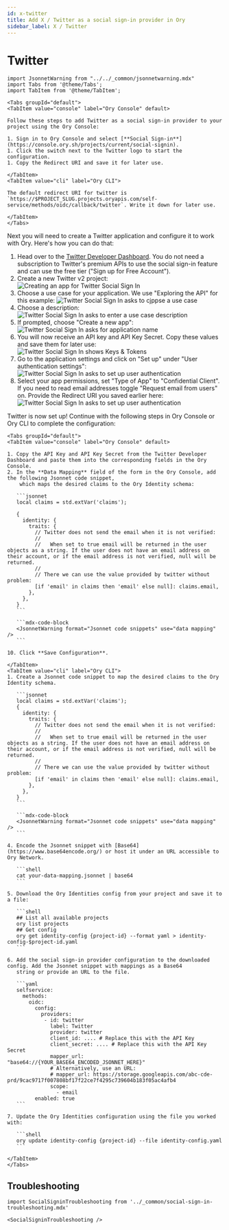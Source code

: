 ```yaml
---
id: x-twitter
title: Add X / Twitter as a social sign-in provider in Ory
sidebar_label: X / Twitter
---
```


# Twitter

```mdx-code-block
import JsonnetWarning from "../../_common/jsonnetwarning.mdx"
import Tabs from '@theme/Tabs';
import TabItem from '@theme/TabItem';

<Tabs groupId="default">
<TabItem value="console" label="Ory Console" default>

Follow these steps to add Twitter as a social sign-in provider to your project using the Ory Console:

1. Sign in to Ory Console and select [**Social Sign-in**](https://console.ory.sh/projects/current/social-signin).
1. Click the switch next to the Twitter logo to start the configuration.
1. Copy the Redirect URI and save it for later use.

</TabItem>
<TabItem value="cli" label="Ory CLI">

The default redirect URI for twitter is `https://$PROJECT_SLUG.projects.oryapis.com/self-service/methods/oidc/callback/twitter`. Write it down for later use.

</TabItem>
</Tabs>
```

Next you will need to create a Twitter application and configure it to work with Ory. Here's how you can do that:

1. Head over to the [Twitter Developer Dashboard](https://developer.twitter.com/en/portal/dashboard). You do not need a
   subscription to Twitter's premium APIs to use the social sign-in feature and can use the free tier ("Sign up for Free
   Account").
1. Create a new Twitter v2 project: ![Creating an app for Twitter Social Sign In](_static/create-twitter-app.png)
1. Choose a use case for your application. We use "Exploring the API" for this example:
   ![Twitter Social Sign In asks to cjppse a use case](_static/twitter-use-case.png)
1. Choose a description: ![Twitter Social Sign In asks to enter a use case description](_static/twitter-description.png)
1. If prompted, choose "Create a new app": ![Twitter Social Sign In asks for application name](_static/twitter-app-name.png)
1. You will now receive an API key and API Key Secret. Copy these values and save them for later use:
   ![Twitter Social Sign In shows Keys & Tokens](_static/twitter-secrets.png)
1. Go to the application settings and click on "Set up" under "User authentication settings":
   ![Twitter Social Sign In asks to set up user authentication](_static/twitter-user-auth-setup.png)
1. Select your app permissions, set "Type of App" to "Confidential Client". If you need to read email addresses toggle "Request
   email from users" on. Provide the Redirect URI you saved earlier here:
   ![Twitter Social Sign In asks to set up user authentication](_static/twitter-user-auth-settings.png)

Twitter is now set up! Continue with the following steps in Ory Console or Ory CLI to complete the configuration:

````mdx-code-block
<Tabs groupId="default">
<TabItem value="console" label="Ory Console" default>

1. Copy the API Key and API Key Secret from the Twitter Developer Dashboard and paste them into the corresponding fields in the Ory Console.
2. In the **Data Mapping** field of the form in the Ory Console, add the following Jsonnet code snippet,
    which maps the desired claims to the Ory Identity schema:

   ```jsonnet
   local claims = std.extVar('claims');

   {
     identity: {
       traits: {
         // Twitter does not send the email when it is not verified:
         //
         //   When set to true email will be returned in the user objects as a string. If the user does not have an email address on their account, or if the email address is not verified, null will be returned.
         //
         // There we can use the value provided by twitter without problem:
         [if 'email' in claims then 'email' else null]: claims.email,
       },
     },
   }
   ```

   ```mdx-code-block
   <JsonnetWarning format="Jsonnet code snippets" use="data mapping" />
   ```

10. Click **Save Configuration**.

</TabItem>
<TabItem value="cli" label="Ory CLI">
1. Create a Jsonnet code snippet to map the desired claims to the Ory Identity schema.

   ```jsonnet
   local claims = std.extVar('claims');
   {
     identity: {
       traits: {
         // Twitter does not send the email when it is not verified:
         //
         //   When set to true email will be returned in the user objects as a string. If the user does not have an email address on their account, or if the email address is not verified, null will be returned.
         //
         // There we can use the value provided by twitter without problem:
         [if 'email' in claims then 'email' else null]: claims.email,
       },
     },
   }
   ```

   ```mdx-code-block
   <JsonnetWarning format="Jsonnet code snippets" use="data mapping" />
   ```

4. Encode the Jsonnet snippet with [Base64](https://www.base64encode.org/) or host it under an URL accessible to Ory Network.

   ```shell
   cat your-data-mapping.jsonnet | base64
   ```

5. Download the Ory Identities config from your project and save it to a file:

   ```shell
   ## List all available projects
   ory list projects
   ## Get config
   ory get identity-config {project-id} --format yaml > identity-config-$project-id.yaml
   ```

6. Add the social sign-in provider configuration to the downloaded config. Add the Jsonnet snippet with mappings as a Base64
   string or provide an URL to the file.

   ```yaml
   selfservice:
     methods:
       oidc:
         config:
           providers:
            - id: twitter
              label: Twitter
              provider: twitter
              client_id: .... # Replace this with the API Key
              client_secret: .... # Replace this with the API Key Secret
              mapper_url: "base64://{YOUR_BASE64_ENCODED_JSONNET_HERE}"
              # Alternatively, use an URL:
              # mapper_url: https://storage.googleapis.com/abc-cde-prd/9cac9717f007808bf17f22ce7f4295c739604b183f05ac4afb4
              scope:
                - email
         enabled: true
   ```

7. Update the Ory Identities configuration using the file you worked with:

   ```shell
   ory update identity-config {project-id} --file identity-config.yaml
   ```

</TabItem>
</Tabs>
````

## Troubleshooting

```mdx-code-block
import SocialSigninTroubleshooting from '../_common/social-sign-in-troubleshooting.mdx'

<SocialSigninTroubleshooting />
```
